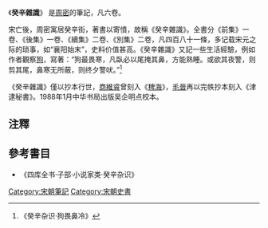 {{Infobox 古籍
|image =
|图像说明=
|全名 = 《'''癸辛雜識'''》
|原名 =
|別名 =
|撰者 = [[周密|周密]]（1232年－1298年）
|託名作者 =
|編集者 =
|輯錄者 =
|文字 = [[中文|中文]]
|國家 = [[中國|中國]]
|成書年代 = [[元朝|元朝]]（1271年－1368年）
|亡佚年代 =
|偽託年代 =
|注解者 =
|篇數 =
|原書篇數 =
|今本篇數 =
|卷數 =六卷
|原書卷數 =
|今本卷數 =
|章回 =
|最初著錄 =
|版本 =
|分類 = [[筆記|筆記]]
|题材=多记载宋元之际的琐事，如“襄阳始末”，史料价值甚高。
}}
《'''癸辛雜識'''》 是[[周密|周密]]的筆記，凡六卷。

宋亡後，周密寓居癸辛街，著書以寄憤，故稱《癸辛雜識》。全書分《前集》一卷、《後集》一卷、《續集》二卷、《別集》二卷，凡四百八十一條，多记载宋元之际的琐事，如“襄阳始末”，史料价值甚高。《癸辛雜識》又記一些生活經驗，例如作者觀察[[狗|狗]]，寫著：“狗最畏寒，凡臥必以尾掩其鼻，方能熟睡。或欲其夜警，则剪其尾，鼻寒无所蔽，则终夕警吠。”<ref>《癸辛杂识·狗畏鼻冷》</ref>

《癸辛雜識》僅以抄本行世，[[商維睿|商維睿]]曾刻入《[[稗海|稗海]]》，[[毛晉|毛晉]]再以完帙抄本刻入《津逮秘書》。1988年1月中华书局出版吴企明点校本。

== 注釋 ==
{{reflist}}
== 參考書目 ==
*《四库全书·子部·小说家类·癸辛杂识》

[[Category:宋朝筆記|Category:宋朝筆記]]
[[Category:宋朝史書|Category:宋朝史書]]